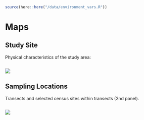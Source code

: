 ```r
source(here::here("/data/environment_vars.R"))
```

# Maps {.tabset}


## Study Site

Physical characteristics of the study area:

<div class="fold s">
```r
```
</div>

![](`r file.path(fig_dir, "varied_thrush_map_terrain.png")`)  


## Sampling Locations

Transects and selected census sites within transects (2nd panel).

<div class="fold s">
```r
```
</div>

![](`r file.path(fig_dir, "varied_thrush_map_and_inset.png")`)  